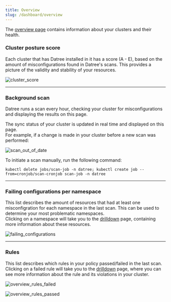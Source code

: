 ```yaml
---
title: Overview
slug: /dashboard/overview
---
```


The [overview page](https://app.datree.io/overview) contains information about your clusters and their health.

### Cluster posture score

Each cluster that has Datree installed in it has a score (A - E), based on the amount of misconfigurations found in Datree's scans. This provides a picture of the validity and stability of your resources.

![cluster_score](/img/dashboard/overview/cluster-score.png)

---

### Background scan

Datree runs a scan every hour, checking your cluster for misconfigurations and displaying the results on this page.

The sync status of your cluster is updated in real time and displayed on this page.  
For example, if a change is made in your cluster before a new scan was performed:

![scan_out_of_date](/img/dashboard/overview/scan-out-of-date.png)

To initiate a scan manually, run the following command:

```terminal
kubectl delete jobs/scan-job -n datree; kubectl create job --from=cronjob/scan-cronjob scan-job -n datree
```

---

### Failing configurations per namespace

This list describes the amount of resources that had at least one misconfigration for each namespace in the last scan. This can be used to determine your most problematic namespaces.  
Clicking on a namespace will take you to the [drilldown](/dashboard/drilldown) page, containing more information about these resources.

![failing_configurations](/img/dashboard/overview/failing-configurations.png)

---

### Rules

This list describes which rules in your policy passed/failed in the last scan.  
Clicking on a failed rule will take you to the [drilldown](/dashboard/drilldown) page, where you can see more information about the rule and its violations in your cluster.

![overview_rules_failed](/img/dashboard/overview/rules-list-failed.png)

![overview_rules_passed](/img/dashboard/overview/rules-list-passed.png)
